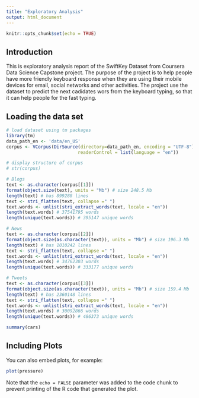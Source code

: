 ```yaml
---
title: "Exploratory Analysis"
output: html_document
---
```


```r
knitr::opts_chunk$set(echo = TRUE)
```

## Introduction

This is exploratory analysis report of the SwiftKey Dataset from Coursera Data Science Capstone project. The purpose of the project is to help people have more friendly keyboard response when they are using their mobile devices for email, social networks and other activities. The project use the dataset to predict the next cadidates wors from the keyboard typing, so that it can help people for the fast typing.

## Loading the data set

```r

# load dataset using tm packages
library(tm)
data_path_en <- 'data/en_US'
corpus <- VCorpus(DirSource(directory=data_path_en, encoding = "UTF-8"), 
                           readerControl = list(language = "en"))

# display structure of corpus
# str(corpus)
```

```r
# Blogs
text <- as.character(corpus[[1]])
format(object.size(text), units = "Mb") # size 248.5 Mb
length(text) # has 899288 lines
text <- stri_flatten(text, collapse =" ")
text.words <- unlist(stri_extract_words(text, locale = "en"))
length(text.words) # 37541795 words
length(unique(text.words)) # 395147 unique words

# News
text <- as.character(corpus[[2]])
format(object.size(as.character(text)), units = "Mb") # size 196.3 Mb
length(text) # has 1010242 lines
text <- stri_flatten(text, collapse =" ")
text.words <- unlist(stri_extract_words(text, locale = "en"))
length(text.words) # 34762303 words
length(unique(text.words)) # 333177 unique words

# Tweets
text <- as.character(corpus[[3]])
format(object.size(as.character(text)), units = "Mb") # size 159.4 Mb
length(text) # has 2360148 lines
text <- stri_flatten(text, collapse =" ")
text.words <- unlist(stri_extract_words(text, locale = "en"))
length(text.words) # 30092866 words
length(unique(text.words)) # 486373 unique words
```



```r
summary(cars)
```

## Including Plots

You can also embed plots, for example:

```r
plot(pressure)
```

Note that the `echo = FALSE` parameter was added to the code chunk to prevent printing of the R code that generated the plot.
